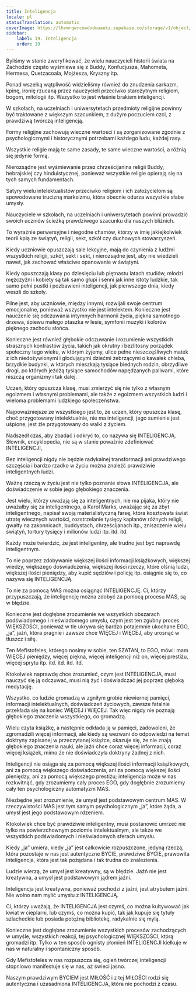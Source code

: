 ```yaml
---
title: Inteligencja
locale: pl
statusTranslation: automatic
coverImage: https://lhvmrqwrcowdvduuaukz.supabase.co/storage/v1/object/public/strapi-uploads/small_cover-educacion-fundamental.webp-2d51a7828a2b1309555be27f7e2a61a0.webp
sidebar:
    label: 19. Inteligencja
    order: 19
---
```

Byliśmy w stanie zweryfikować, że wielu nauczycieli historii świata na Zachodzie często wyśmiewa się z Buddy, Konfucjusza, Mahometa, Hermesa, Quetzacoala, Mojżesza, Kryszny itp.

Ponad wszelką wątpliwość widzieliśmy również do znudzenia sarkazm, kpinę, ironię rzucaną przez nauczycieli przeciwko starożytnym religiom, bogom, mitologii itp. Wszystko to jest właśnie brakiem inteligencji.

W szkołach, na uczelniach i uniwersytetach przedmioty religijne powinny być traktowane z większym szacunkiem, z dużym poczuciem czci, z prawdziwą twórczą inteligencją.

Formy religijne zachowują wieczne wartości i są zorganizowane zgodnie z psychologicznymi i historycznymi potrzebami każdego ludu, każdej rasy.

Wszystkie religie mają te same zasady, te same wieczne wartości, a różnią się jedynie formą.

Nierozsądne jest wyśmiewanie przez chrześcijanina religii Buddy, hebrajskiej czy hinduistycznej, ponieważ wszystkie religie opierają się na tych samych fundamentach.

Satyry wielu intelektualistów przeciwko religiom i ich założycielom są spowodowane trucizną marksizmu, która obecnie odurza wszystkie słabe umysły.

Nauczyciele w szkołach, na uczelniach i uniwersytetach powinni prowadzić swoich uczniów ścieżką prawdziwego szacunku dla naszych bliźnich.

To wyraźnie perwersyjne i niegodne chamów, którzy w imię jakiejkolwiek teorii kpią ze świątyń, religii, sekt, szkół czy duchowych stowarzyszeń.

Kiedy uczniowie opuszczają sale lekcyjne, mają do czynienia z ludźmi wszystkich religii, szkół, sekt i sekt, i nierozsądne jest, aby nie wiedzieli nawet, jak zachować właściwe opanowanie w świątyni.

Kiedy opuszczają klasy po dziesięciu lub piętnastu latach studiów, młodzi mężczyźni i kobiety są tak samo głupi i senni jak inne istoty ludzkie, tak samo pełni pustki i pozbawieni inteligencji, jak pierwszego dnia, kiedy weszli do szkoły.

Pilne jest, aby uczniowie, między innymi, rozwijali swoje centrum emocjonalne, ponieważ wszystko nie jest intelektem. Konieczne jest nauczenie się odczuwania intymnych harmonii życia, piękna samotnego drzewa, śpiewu małego ptaszka w lesie, symfonii muzyki i kolorów pięknego zachodu słońca.

Konieczne jest również głębokie odczuwanie i rozumienie wszystkich strasznych kontrastów życia, takich jak okrutny i bezlitosny porządek społeczny tego wieku, w którym żyjemy, ulice pełne nieszczęśliwych matek z ich niedożywionymi i głodującymi dziećmi żebrzącymi o kawałek chleba, brzydkie budynki, w których mieszkają tysiące biednych rodzin, obrzydliwe drogi, po których jeżdżą tysiące samochodów napędzanych paliwami, które niszczą organizmy i tak dalej.

Uczeń, który opuszcza klasę, musi zmierzyć się nie tylko z własnym egoizmem i własnymi problemami, ale także z egoizmem wszystkich ludzi i wieloma problemami ludzkiego społeczeństwa.

Najpoważniejsze ze wszystkiego jest to, że uczeń, który opuszcza klasę, choć przygotowany intelektualnie, nie ma inteligencji, jego sumienie jest uśpione, jest źle przygotowany do walki z życiem.

Nadszedł czas, aby zbadać i odkryć to, co nazywa się INTELIGENCJĄ. Słownik, encyklopedia, nie są w stanie poważnie zdefiniować INTELIGENCJI,

Bez inteligencji nigdy nie będzie radykalnej transformacji ani prawdziwego szczęścia i bardzo rzadko w życiu można znaleźć prawdziwie inteligentnych ludzi.

Ważną rzeczą w życiu jest nie tylko poznanie słowa INTELIGENCJA, ale doświadczenie w sobie jego głębokiego znaczenia.

Jest wielu, którzy uważają się za inteligentnych, nie ma pijaka, który nie uważałby się za inteligentnego, a Karol Marks, uważając się za zbyt inteligentnego, napisał swoją materialistyczną farsę, która kosztowała świat utratę wiecznych wartości, rozstrzelanie tysięcy kapłanów różnych religii, gwałty na zakonnicach, buddystach, chrześcijanach itp., zniszczenie wielu świątyń, tortury tysięcy i milionów ludzi itp. itd. itd.

Każdy może twierdzić, że jest inteligentny, ale trudno jest być naprawdę inteligentnym.

To nie poprzez zdobywanie większej ilości informacji książkowych, większej wiedzy, większego doświadczenia, większej ilości rzeczy, które olśnią ludzi, większej ilości pieniędzy, aby kupić sędziów i policję itp. osiągnie się to, co nazywa się INTELIGENCJĄ.

To nie za pomocą MAS można osiągnąć INTELIGENCJĘ. Ci, którzy przypuszczają, że inteligencję można zdobyć za pomocą procesu MAS, są w błędzie.

Konieczne jest dogłębne zrozumienie we wszystkich obszarach podświadomego i nieświadomego umysłu, czym jest ten zgubny proces WIĘKSZOŚCI, ponieważ w tle ukrywa się bardzo potajemnie ukochane EGO, „ja”, jaźń, która pragnie i zawsze chce WIĘCEJ i WIĘCEJ, aby urosnąć w tłuszcz i siłę.

Ten Mefistofeles, którego nosimy w sobie, ten SZATAN, to EGO, mówi: mam WIĘCEJ pieniędzy, więcej piękna, więcej inteligencji niż on, więcej prestiżu, więcej sprytu itp. itd. itd. itd. itd.

Ktokolwiek naprawdę chce zrozumieć, czym jest INTELIGENCJA, musi nauczyć się ją odczuwać, musi nią żyć i doświadczać jej poprzez głęboką medytację.

Wszystko, co ludzie gromadzą w zgniłym grobie niewiernej pamięci, informacji intelektualnych, doświadczeń życiowych, zawsze fatalnie przekłada się na koniec WIĘCEJ i WIĘCEJ. Tak więc nigdy nie poznają głębokiego znaczenia wszystkiego, co gromadzą.

Wielu czyta książkę, a następnie odkłada ją w pamięci, zadowoleni, że zgromadzili więcej informacji, ale kiedy są wezwani do odpowiedzi na temat doktryny zapisanej w przeczytanej książce, okazuje się, że nie znają głębokiego znaczenia nauki, ale jaźń chce coraz więcej informacji, coraz więcej książek, mimo że nie doświadczyła doktryny żadnej z nich.

Inteligencji nie osiąga się za pomocą większej ilości informacji książkowych, ani za pomocą większego doświadczenia, ani za pomocą większej ilości pieniędzy, ani za pomocą większego prestiżu; inteligencja może w nas rozkwitnąć, gdy zrozumiemy cały proces EGO, gdy dogłębnie zrozumiemy cały ten psychologiczny automatyzm MAS.

Niezbędne jest zrozumienie, że umysł jest podstawowym centrum MAS. W rzeczywistości MAS jest tym samym psychologicznym „ja”, które żąda, a umysł jest jego podstawowym rdzeniem.

Ktokolwiek chce być prawdziwie inteligentny, musi postanowić umrzeć nie tylko na powierzchownym poziomie intelektualnym, ale także we wszystkich podświadomych i nieświadomych sferach umysłu.

Kiedy „ja” umiera, kiedy „ja” jest całkowicie rozpuszczone, jedyną rzeczą, która pozostaje w nas jest autentyczne BYCIE, prawdziwe BYCIE, prawowita inteligencja, która jest tak pożądana i tak trudna do znalezienia.

Ludzie wierzą, że umysł jest kreatywny, są w błędzie. Jaźń nie jest kreatywna, a umysł jest podstawowym jądrem jaźni.

Inteligencja jest kreatywna, ponieważ pochodzi z jaźni, jest atrybutem jaźni. Nie wolno nam mylić umysłu z INTELIGENCJĄ.

Ci, którzy uważają, że INTELIGENCJA jest czymś, co można kultywować jak kwiat w cieplarni, lub czymś, co można kupić, tak jak kupuje się tytuły szlacheckie lub posiada potężną bibliotekę, radykalnie się mylą.

Konieczne jest dogłębne zrozumienie wszystkich procesów zachodzących w umyśle, wszystkich reakcji, tej psychologicznej WIĘKSZOŚCI, którą gromadzi itp. Tylko w ten sposób ognisty płomień INTELIGENCJI kiełkuje w nas w naturalny i spontaniczny sposób.

Gdy Mefistofeles w nas rozpuszcza się, ogień twórczej inteligencji stopniowo manifestuje się w nas, aż świeci jasno.

Naszym prawdziwym BYCIEM jest MIŁOŚĆ i z tej MIŁOŚCI rodzi się autentyczna i uzasadniona INTELIGENCJA, która nie pochodzi z czasu.
